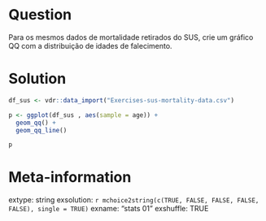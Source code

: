 ```r

```

Question
========

Para os mesmos dados de mortalidade retirados do SUS, crie um gráfico QQ com a distribuição de idades de falecimento.

Solution
================

```r
df_sus <- vdr::data_import("Exercises-sus-mortality-data.csv")

p <- ggplot(df_sus , aes(sample = age)) + 
  geom_qq() + 
  geom_qq_line() 

p
```



Meta-information
================
extype: string
exsolution: `r mchoice2string(c(TRUE, FALSE, FALSE, FALSE, FALSE), single = TRUE)`
exname: "stats 01"
exshuffle: TRUE

